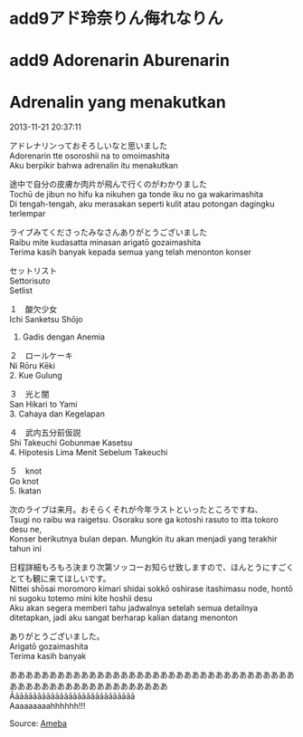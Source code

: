 # add9アド玲奈りん侮れなりん  
# add9 Adorenarin Aburenarin  
# Adrenalin yang menakutkan  

2013-11-21 20:37:11  

アドレナリンっておそろしいなと思いました  
Adorenarin tte osoroshii na to omoimashita  
Aku berpikir bahwa adrenalin itu menakutkan  

途中で自分の皮膚か肉片が飛んで行くのがわかりました  
Tochū de jibun no hifu ka nikuhen ga tonde iku no ga wakarimashita  
Di tengah-tengah, aku merasakan seperti kulit atau potongan dagingku terlempar  

ライブみてくださったみなさんありがとうございました  
Raibu mite kudasatta minasan arigatō gozaimashita  
Terima kasih banyak kepada semua yang telah menonton konser  

セットリスト  
Settorisuto  
Setlist  

１　酸欠少女  
Ichi Sanketsu Shōjo  
1. Gadis dengan Anemia  

２　ロールケーキ  
Ni Rōru Kēki  
2. Kue Gulung  

３　光と闇  
San Hikari to Yami  
3. Cahaya dan Kegelapan  

４　武内五分前仮説  
Shi Takeuchi Gobunmae Kasetsu  
4. Hipotesis Lima Menit Sebelum Takeuchi  

５　knot  
Go knot  
5. Ikatan  

次のライブは来月。おそらくそれが今年ラストといったところですね、  
Tsugi no raibu wa raigetsu. Osoraku sore ga kotoshi rasuto to itta tokoro desu ne,  
Konser berikutnya bulan depan. Mungkin itu akan menjadi yang terakhir tahun ini  

日程詳細もろもろ決まり次第ソッコーお知らせ致しますので、ほんとうにすごくとても観に来てほしいです。  
Nittei shōsai moromoro kimari shidai sokkō oshirase itashimasu node, hontō ni sugoku totemo mini kite hoshii desu  
Aku akan segera memberi tahu jadwalnya setelah semua detailnya ditetapkan, jadi aku sangat berharap kalian datang menonton  

ありがとうございました。  
Arigatō gozaimashita  
Terima kasih banyak  

ああああああああああああああああああああああああああああああああああああああああああああああああああああああああ  
Āāāāāāāāāāāāāāāāāāāāāāāāāāāā  
Aaaaaaaaahhhhhh!!!  

Source: [Ameba](https://ameblo.jp/arihara6/entry-11709813402.html)